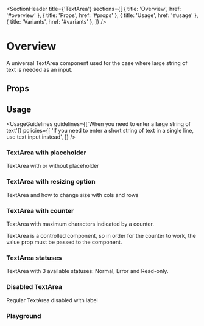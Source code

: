 
<Meta of={TextAreaStories} />

<SectionHeader
  title={'TextArea'}
  sections={[
    { title: 'Overview', href: '#overview' },
    { title: 'Props', href: '#props' },
    { title: 'Usage', href: '#usage' },
    { title: 'Variants', href: '#variants' },
  ]}
/>

# Overview

A universal TextArea component used for the case where large string of text is needed as an input.

## Props

<ArgTypes of={TextArea} />

## Usage

<UsageGuidelines
  guidelines={['When you need to enter a large string of text']}
  policies={[
    'If you need to enter a short string of text in a single line, use text input instead',
  ]}
/>

<SubsectionHeader title="Variants" />

### TextArea with placeholder

TextArea with or without placeholder

<Canvas of={TextAreaStories.TextAreaWithPlaceholder} />

### TextArea with resizing option

TextArea and how to change size with cols and rows

<Canvas of={TextAreaStories.TextAreaWithResizingOption} />

### TextArea with counter

TextArea with maximum characters indicated by a counter.

<Tip>
  TextArea is a controlled component, so in order for the counter to work, the value prop must be
  passed to the component.
</Tip>

<Canvas of={TextAreaStories.TextAreaWithCounter} />

### TextArea statuses

TextArea with 3 available statuses: Normal, Error and Read-only.

<Canvas of={TextAreaStories.TextAreaStatuses} />

### Disabled TextArea

Regular TextArea disabled with label

<Canvas of={TextAreaStories.DisabledTextArea} />

### Playground

<Canvas of={TextAreaStories.Playground} />
